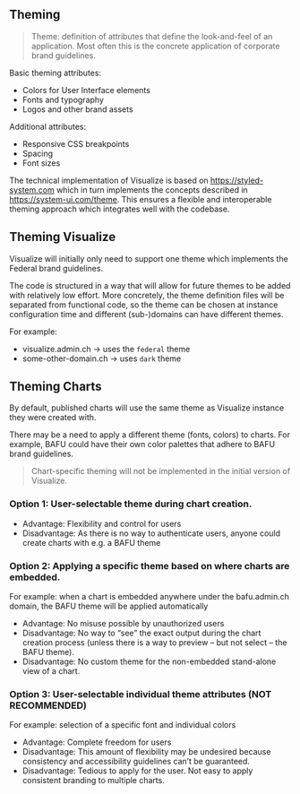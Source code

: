 ## Theming

> Theme: definition of attributes that define the look-and-feel of an application. Most often this is the concrete application of corporate brand guidelines.

Basic theming attributes:

- Colors for User Interface elements
- Fonts and typography
- Logos and other brand assets

Additional attributes:

- Responsive CSS breakpoints
- Spacing
- Font sizes

The technical implementation of Visualize is based on https://styled-system.com which in turn implements the concepts described in https://system-ui.com/theme. This ensures a flexible and interoperable theming approach which integrates well with the codebase.

## Theming Visualize

Visualize will initially only need to support one theme which implements the Federal brand guidelines.

The code is structured in a way that will allow for future themes to be added with relatively low effort. More concretely, the theme definition files will be separated from functional code, so the theme can be chosen at instance configuration time and different (sub-)domains can have different themes.

For example:

- visualize.admin.ch → uses the `federal` theme
- some-other-domain.ch → uses `dark` theme

## Theming Charts

By default, published charts will use the same theme as Visualize instance they were created with.

There may be a need to apply a different theme (fonts, colors) to charts. For example, BAFU could have their own color palettes that adhere to BAFU brand guidelines.



> Chart-specific theming will not be implemented in the initial version of Visualize.


### Option 1: User-selectable theme during chart creation.

- Advantage: Flexibility and control for users
- Disadvantage: As there is no way to authenticate users, anyone could create charts with e.g. a BAFU theme

### Option 2: Applying a specific theme based on where charts are embedded.

For example: when a chart is embedded anywhere under the bafu.admin.ch domain, the BAFU theme will be applied automatically

- Advantage: No misuse possible by unauthorized users
- Disadvantage: No way to “see” the exact output during the chart creation process (unless there is a way to preview – but not select – the BAFU theme).
- Disadvantage: No custom theme for the non-embedded stand-alone view of a chart.

### Option 3: User-selectable individual theme attributes (NOT RECOMMENDED)

For example: selection of a specific font and individual colors

- Advantage: Complete freedom for users
- Disadvantage: This amount of flexibility may be undesired because consistency and accessibility guidelines can’t be guaranteed.
- Disadvantage: Tedious to apply for the user. Not easy to apply consistent branding to multiple charts.
